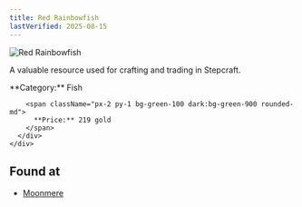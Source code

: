 ```yaml
---
title: Red Rainbowfish
lastVerified: 2025-08-15
---
```


<div className="flex items-start gap-6 mb-8">
  <div className="flex-shrink-0">
    <img src="/assets/resources/fishing/red_rainbowfish.png" alt="Red Rainbowfish" className="w-24 h-24 border rounded-lg" />
  </div>
  <div className="flex-1">
    <div className="space-y-2">
      <p className="text-lg text-muted-foreground">A valuable resource used for crafting and trading in Stepcraft.</p>
      <div className="flex flex-wrap gap-4 text-sm">
        <span className="px-2 py-1 bg-blue-100 dark:bg-blue-900 rounded-md">
          **Category:** Fish
        </span>
        
        <span className="px-2 py-1 bg-green-100 dark:bg-green-900 rounded-md">
          **Price:** 219 gold
        </span>
      </div>
    </div>
  </div>
</div>

## Found at

- [Moonmere](/docs/map/individual/moonmere)
